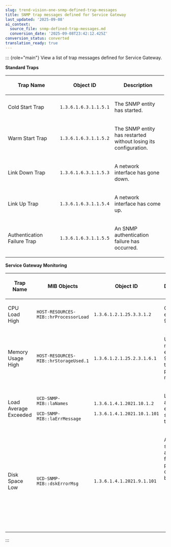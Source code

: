 ```yaml
---
slug: trend-vision-one-snmp-defined-trap-messages
title: SNMP trap messages defined for Service Gateway
last_updated: '2025-09-08'
ai_context:
  source_file: snmp-defined-trap-messages.md
  conversion_date: '2025-09-08T23:42:12.425Z'
conversion_status: converted
translation_ready: true
---
```


::: {role="main"}
View a list of trap messages defined for Service Gateway.

**Standard Traps**

<table style="width:99%;">
<colgroup>
<col style="width: 33%" />
<col style="width: 33%" />
<col style="width: 33%" />
</colgroup>
<thead>
<tr>
<th><p>Trap Name</p></th>
<th><p>Object ID</p></th>
<th><p>Description</p></th>
</tr>
</thead>
<tbody>
<tr>
<td><p>Cold Start Trap</p></td>
<td><p><code>1.3.6.1.6.3.1.1.5.1</code></p></td>
<td><p>The SNMP entity has started.</p></td>
</tr>
<tr>
<td><p>Warm Start Trap</p></td>
<td><p><code>1.3.6.1.6.3.1.1.5.2</code></p></td>
<td><p>The SNMP entity has restarted without losing its configuration.</p></td>
</tr>
<tr>
<td><p>Link Down Trap</p></td>
<td><p><code>1.3.6.1.6.3.1.1.5.3</code></p></td>
<td><p>A network interface has gone down.</p></td>
</tr>
<tr>
<td><p>Link Up Trap</p></td>
<td><p><code>1.3.6.1.6.3.1.1.5.4</code></p></td>
<td><p>A network interface has come up.</p></td>
</tr>
<tr>
<td><p>Authentication Failure Trap</p></td>
<td><p><code>1.3.6.1.6.3.1.1.5.5</code></p></td>
<td><p>An SNMP authentication failure has occurred.</p></td>
</tr>
</tbody>
</table>

**Service Gateway Monitoring**

<table>
<colgroup>
<col style="width: 25%" />
<col style="width: 25%" />
<col style="width: 25%" />
<col style="width: 25%" />
</colgroup>
<thead>
<tr>
<th><p>Trap Name</p></th>
<th><p>MIB Objects</p></th>
<th><p>Object ID</p></th>
<th><p>Description</p></th>
</tr>
</thead>
<tbody>
<tr>
<td><p>CPU Load High</p></td>
<td><p><code>HOST-RESOURCES-MIB::hrProcessorLoad</code></p></td>
<td><p><code>1.3.6.1.2.1.25.3.3.1.2</code></p></td>
<td><p>CPU usage exceeds 90%.</p></td>
</tr>
<tr>
<td><p>Memory Usage High</p></td>
<td><p><code>HOST-RESOURCES-MIB::hrStorageUsed.1</code></p></td>
<td><p><code>1.3.6.1.2.1.25.2.3.1.6.1</code></p></td>
<td><p>Used memory exceeds 90% of total physical memory.</p></td>
</tr>
<tr>
<td><p>Load Average Exceeded</p></td>
<td><p><code>UCD-SNMP-MIB::laNames</code></p>
<p><code>UCD-SNMP-MIB::laErrMessage</code></p></td>
<td><p><code>1.3.6.1.4.1.2021.10.1.2</code></p>
<p><code>1.3.6.1.4.1.2021.10.1.101</code></p></td>
<td><p>Load average exceeds specified threshold.</p></td>
</tr>
<tr>
<td><p>Disk Space Low</p></td>
<td><p><code>UCD-SNMP-MIB::dskErrorMsg</code></p></td>
<td><p><code>1.3.6.1.4.1.2021.9.1.101</code></p></td>
<td><p>Available space of any of the following partitions decreases below 10%.</p>
<ul>
<li><p><code>/</code></p></li>
<li><p><code>/back</code></p></li>
<li><p><code>/data</code></p></li>
<li><p><code>/image</code></p></li>
</ul></td>
</tr>
</tbody>
</table>
:::
